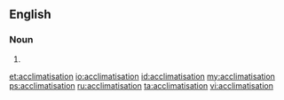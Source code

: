 ==English==

===Noun===
{{en-noun}}

# {{alternative spelling of|acclimatization|lang=en}}

[[et:acclimatisation]]
[[io:acclimatisation]]
[[id:acclimatisation]]
[[my:acclimatisation]]
[[ps:acclimatisation]]
[[ru:acclimatisation]]
[[ta:acclimatisation]]
[[vi:acclimatisation]]